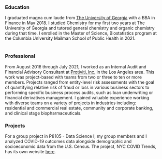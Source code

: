 ### Education

I graduated magna cum laude from [The University of Georgia](https://www.terry.uga.edu/) with a BBA in Finance in May 2018. I studied Chemistry for my first two years at The University of Georgia and tutored general chemistry and organic chemistry during that time. I enrolled in the Master of Science, Biostatistics program at the Columbia University Mailman School of Public Health in 2021.
<br>
<br>

### Professional

From August 2018 through July 2021, I worked as an Internal Audit and Financial Advisory Consultant at [Protiviti, Inc.](https://www.protiviti.com/) in the Los Angeles area. This work was project-based with teams from two or three to ten or more members. Projects ranged from entity-level risk assessments with the goal of quantifying relative risk of fraud or loss in various business sectors to performing specific business process audits, such as loan underwriting or financial derivatives management. I gained valuable experience working with diverse teams on a variety of projects in industries including: residential and commercial real estate, community and corporate banking, and clinical stage biopharmaceuticals.

### Projects

For a group project in P8105 - Data Science I, my group members and I analyzed COVID-19 outcomes data alongside demographic and socioeconomic data from the U.S. Census. The project, NYC COVID Trends, has its own website [here](https://tucker-l-morgan.github.io/nyc_covid_trends).